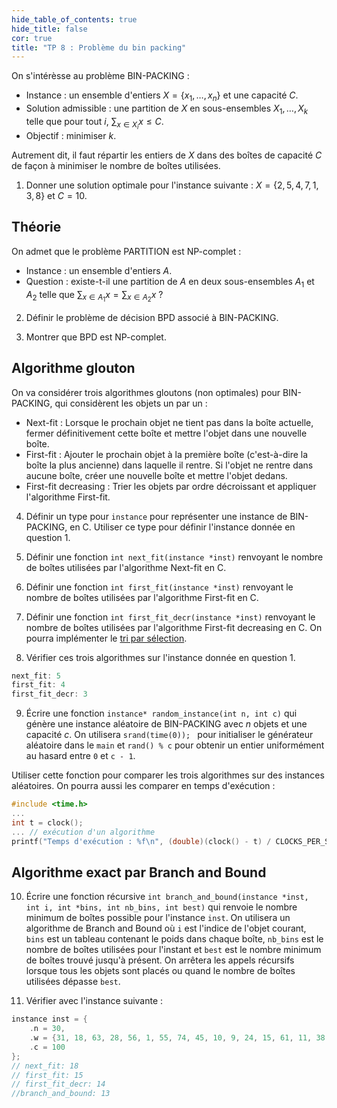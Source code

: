 ```yaml
---
hide_table_of_contents: true
hide_title: false
cor: true
title: "TP 8 : Problème du bin packing"
---
```



<Solution file={TP} lang='c' show={frontMatter.cor}>
</Solution>

On s'intérèsse au problème BIN-PACKING : 
- Instance : un ensemble d'entiers $X = \{x_1, \ldots, x_n\}$ et une capacité $C$.
- Solution admissible : une partition de $X$ en sous-ensembles $X_1, \ldots, X_k$ telle que pour tout $i$, $\sum_{x \in X_i} x \leq C$.
- Objectif : minimiser $k$.

Autrement dit, il faut répartir les entiers de $X$ dans des boîtes de capacité $C$ de façon à minimiser le nombre de boîtes utilisées.

1. Donner une solution optimale pour l'instance suivante : $X = \{2, 5, 4, 7, 1, 3, 8\}$ et $C = 10$.  

## Théorie

On admet que le problème PARTITION est NP-complet :
- Instance : un ensemble d'entiers $A$.
- Question : existe-t-il une partition de $A$ en deux sous-ensembles $A_1$ et $A_2$ telle que $\sum_{x \in A_1} x = \sum_{x \in A_2} x$ ?

2. Définir le problème de décision BPD associé à BIN-PACKING.

3. Montrer que BPD est NP-complet.

## Algorithme glouton

On va considérer trois algorithmes gloutons (non optimales) pour BIN-PACKING, qui considèrent les objets un par un :
- Next-fit : Lorsque le prochain objet ne tient pas dans la boîte actuelle, fermer définitivement cette boîte et mettre l'objet dans une nouvelle boîte.
- First-fit : Ajouter le prochain objet à la première boîte (c'est-à-dire la boîte la plus ancienne) dans laquelle il rentre. Si l'objet ne rentre dans aucune boîte, créer une nouvelle boîte et mettre l'objet dedans.
- First-fit decreasing : Trier les objets par ordre décroissant et appliquer l'algorithme First-fit.

4. Définir un type pour `instance` pour représenter une instance de BIN-PACKING, en C. Utiliser ce type pour définir l'instance donnée en question 1.

5. Définir une fonction `int next_fit(instance *inst)` renvoyant le nombre de boîtes utilisées par l'algorithme Next-fit en C.

5. Définir une fonction `int first_fit(instance *inst)` renvoyant le nombre de boîtes utilisées par l'algorithme First-fit en C.

7. Définir une fonction `int first_fit_decr(instance *inst)` renvoyant le nombre de boîtes utilisées par l'algorithme First-fit decreasing en C. On pourra implémenter le [tri par sélection](https://fr.wikipedia.org/wiki/Tri_par_s%C3%A9lection).

8. Vérifier ces trois algorithmes sur l'instance donnée en question 1.

```c
next_fit: 5
first_fit: 4
first_fit_decr: 3
```

9. Écrire une fonction `instance* random_instance(int n, int c)` qui génère une instance aléatoire de BIN-PACKING avec $n$ objets et une capacité $c$. On utilisera `srand(time(0));
` pour initialiser le générateur aléatoire dans le `main` et `rand() % c` pour obtenir un entier uniformément au hasard entre `0` et `c - 1`.

Utiliser cette fonction pour comparer les trois algorithmes sur des instances aléatoires. On pourra aussi les comparer en temps d'exécution :

```c
#include <time.h>
...
int t = clock();
... // exécution d'un algorithme
printf("Temps d'exécution : %f\n", (double)(clock() - t) / CLOCKS_PER_SEC);
```

## Algorithme exact par Branch and Bound

10. Écrire une fonction récursive `int branch_and_bound(instance *inst, int i, int *bins, int nb_bins, int best)` qui renvoie le nombre minimum de boîtes possible pour l'instance `inst`. On utilisera un algorithme de Branch and Bound où `i` est l'indice de l'objet courant, `bins` est un tableau contenant le poids dans chaque boîte, `nb_bins` est le nombre de boîtes utilisées pour l'instant et `best` est le nombre minimum de boîtes trouvé jusqu'à présent.
On arrêtera les appels récursifs lorsque tous les objets sont placés ou quand le nombre de boîtes utilisées dépasse `best`.

11. Vérifier avec l'instance suivante :

```c
instance inst = {
    .n = 30,
    .w = {31, 18, 63, 28, 56, 1, 55, 74, 45, 10, 9, 24, 15, 61, 11, 38, 37, 71, 52, 38, 40, 26, 38, 72, 69, 96, 26, 5, 100, 78, },
    .c = 100
};
// next_fit: 18
// first_fit: 15
// first_fit_decr: 14
//branch_and_bound: 13
```

